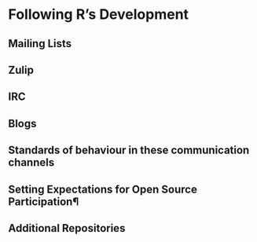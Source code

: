 # Following R's Development

## Mailing Lists

## Zulip

## IRC

## Blogs

## Standards of behaviour in these communication channels

## Setting Expectations for Open Source Participation¶

## Additional Repositories
